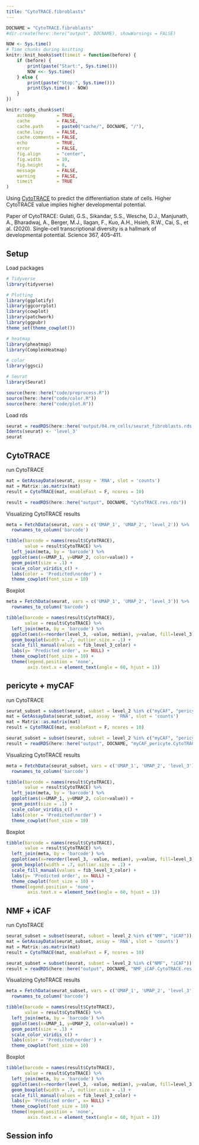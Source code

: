 ```yaml
---
title: "CytoTRACE.fibroblasts"
---
```


```r
DOCNAME = "CytoTRACE.fibroblasts"
#dir.create(here::here("output", DOCNAME), showWarnings = FALSE)

NOW <- Sys.time()
# Time chunks during knitting
knitr::knit_hooks$set(timeit = function(before) {
    if (before) {
        print(paste("Start:", Sys.time()))
        NOW <<- Sys.time()
    } else {
        print(paste("Stop:", Sys.time()))
        print(Sys.time() - NOW)
    }
})

knitr::opts_chunk$set(
    autodep        = TRUE,
    cache          = FALSE,
    cache.path     = paste0("cache/", DOCNAME, "/"),
    cache.lazy     = FALSE, 
    cache.comments = FALSE,
    echo           = TRUE,
    error          = FALSE,
    fig.align      = "center",
    fig.width      = 10,
    fig.height     = 8,
    message        = FALSE,
    warning        = FALSE,
    timeit         = TRUE
)
```

Using [CytoTRACE](https://cytotrace.stanford.edu) to predict the differentiation state of cells. Higher CytoTRACE value implies higher developmental potential.

Paper of CytoTRACE: Gulati, G.S., Sikandar, S.S., Wesche, D.J., Manjunath, A., Bharadwaj, A., Berger, M.J., Ilagan, F., Kuo, A.H., Hsieh, R.W., Cai, S., et al. (2020). Single-cell transcriptional diversity is a hallmark of developmental potential. Science 367, 405--411.

## Setup

Load packages

```r
# Tidyverse
library(tidyverse)

# Plotting
library(ggplotify)
library(ggcorrplot)
library(cowplot)
library(patchwork)
library(ggpubr)
theme_set(theme_cowplot())

# heatmap
library(pheatmap)
library(ComplexHeatmap)

# color
library(ggsci)

# Seurat
library(Seurat)
```

```r
source(here::here("code/preprocess.R"))
source(here::here("code/color.R"))
source(here::here("code/plot.R"))
```

Load rds

```r
seurat = readRDS(here::here('output/04.rm_cells/seurat_fibroblasts.rds'))
Idents(seurat) <- 'level_3'
seurat
```

## CytoTRACE

run CytoTRACE

```r
mat = GetAssayData(seurat, assay = 'RNA', slot = 'counts')
mat = Matrix::as.matrix(mat)
result = CytoTRACE(mat, enableFast = F, ncores = 10)
```

```r
result = readRDS(here::here("output", DOCNAME, "CytoTRACE.res.rds"))
```

Visualizing CytoTRACE results

```r
meta = FetchData(seurat, vars = c('UMAP_1', 'UMAP_2', 'level_2')) %>%
  rownames_to_column('barcode')

tibble(barcode = names(result$CytoTRACE),
       value = result$CytoTRACE) %>%
  left_join(meta, by = 'barcode') %>%
  ggplot(aes(x=UMAP_1, y=UMAP_2, color=value)) +
  geom_point(size = .1) +
  scale_color_viridis_c() +
  labs(color = 'Predicted\norder') +
  theme_cowplot(font_size = 10)
```

Boxplot

```r
meta = FetchData(seurat, vars = c('UMAP_1', 'UMAP_2', 'level_3')) %>%
  rownames_to_column('barcode')

tibble(barcode = names(result$CytoTRACE),
       value = result$CytoTRACE) %>%
  left_join(meta, by = 'barcode') %>%
  ggplot(aes(x=reorder(level_3, -value, median), y=value, fill=level_3)) +
  geom_boxplot(width = .7, outlier.size = .1) +
  scale_fill_manual(values = fib_level_3_color) +
  labs(y= 'Predicted order', x= NULL) +
  theme_cowplot(font_size = 10) +
  theme(legend.position = 'none',
        axis.text.x = element_text(angle = 60, hjust = 1))
```

## pericyte + myCAF

run CytoTRACE

```r
seurat_subset = subset(seurat, subset = level_2 %in% c("myCAF", "pericyte"))
mat = GetAssayData(seurat_subset, assay = 'RNA', slot = 'counts')
mat = Matrix::as.matrix(mat)
result = CytoTRACE(mat, enableFast = F, ncores = 10)
```

```r
seurat_subset = subset(seurat, subset = level_2 %in% c("myCAF", "pericyte"))
result = readRDS(here::here("output", DOCNAME, "myCAF_pericyte.CytoTRACE.res.rds"))
```

Visualizing CytoTRACE results

```r
meta = FetchData(seurat_subset, vars = c('UMAP_1', 'UMAP_2', 'level_3')) %>%
  rownames_to_column('barcode')

tibble(barcode = names(result$CytoTRACE),
       value = result$CytoTRACE) %>%
  left_join(meta, by = 'barcode') %>%
  ggplot(aes(x=UMAP_1, y=UMAP_2, color=value)) +
  geom_point(size = .1) +
  scale_color_viridis_c() +
  labs(color = 'Predicted\norder') +
  theme_cowplot(font_size = 10)
```

Boxplot

```r
tibble(barcode = names(result$CytoTRACE),
       value = result$CytoTRACE) %>%
  left_join(meta, by = 'barcode') %>%
  ggplot(aes(x=reorder(level_3, -value, median), y=value, fill=level_3)) +
  geom_boxplot(width = .7, outlier.size = .1) +
  scale_fill_manual(values = fib_level_3_color) +
  labs(y= 'Predicted order', x= NULL) +
  theme_cowplot(font_size = 10) +
  theme(legend.position = 'none',
        axis.text.x = element_text(angle = 60, hjust = 1))
```

## NMF + iCAF

run CytoTRACE

```r
seurat_subset = subset(seurat, subset = level_2 %in% c("NMF", "iCAF"))
mat = GetAssayData(seurat_subset, assay = 'RNA', slot = 'counts')
mat = Matrix::as.matrix(mat)
result = CytoTRACE(mat, enableFast = F, ncores = 10)
```

```r
seurat_subset = subset(seurat, subset = level_2 %in% c("NMF", "iCAF"))
result = readRDS(here::here("output", DOCNAME, "NMF_iCAF.CytoTRACE.res.rds"))
```

Visualizing CytoTRACE results

```r
meta = FetchData(seurat_subset, vars = c('UMAP_1', 'UMAP_2', 'level_3')) %>%
  rownames_to_column('barcode')

tibble(barcode = names(result$CytoTRACE),
       value = result$CytoTRACE) %>%
  left_join(meta, by = 'barcode') %>%
  ggplot(aes(x=UMAP_1, y=UMAP_2, color=value)) +
  geom_point(size = .1) +
  scale_color_viridis_c() +
  labs(color = 'Predicted\norder') +
  theme_cowplot(font_size = 10)
```

Boxplot

```r
tibble(barcode = names(result$CytoTRACE),
       value = result$CytoTRACE) %>%
  left_join(meta, by = 'barcode') %>%
  ggplot(aes(x=reorder(level_3, -value, median), y=value, fill=level_3)) +
  geom_boxplot(width = .7, outlier.size = .1) +
  scale_fill_manual(values = fib_level_3_color) +
  labs(y= 'Predicted order', x= NULL) +
  theme_cowplot(font_size = 10) +
  theme(legend.position = 'none',
        axis.text.x = element_text(angle = 60, hjust = 1))
```

## Session info

